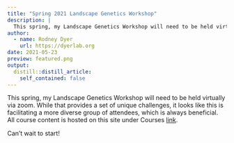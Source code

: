 ```yaml
---
title: "Spring 2021 Landscape Genetics Workshop"
description: |
  This spring, my Landscape Genetics Workshop will need to be held virtually via zoom.  While that provides a set of unique challenges, it looks like this is facilitating a more diverse group of attendees, which is always beneficial. All course content is hosted on this site under Courses.
author:
  - name: Rodney Dyer
    url: https://dyerlab.org
date: 2021-05-23
preview: featured.png
output:
  distill::distill_article:
    self_contained: false
---
```


This spring, my Landscape Genetics Workshop will need to be held virtually via zoom.  While that provides a set of unique challenges, it looks like this is facilitating a more diverse group of attendees, which is always beneficial. All course content is hosted on this site under Courses [link](../../courses/landscapegenetics/).

Can't wait to start!

